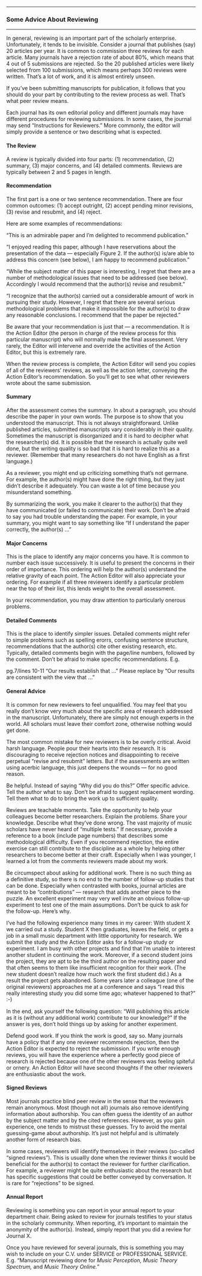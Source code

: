

------------------------------------------------------------------------

### Some Advice About Reviewing

------------------------------------------------------------------------

In general, reviewing is an important part of the scholarly
enterprise. Unfortunately, it tends to be invisible. Consider a
journal that publishes (say) 20 articles per year. It is common to
commission three reviews for each article. Many journals have a
rejection rate of about 80%, which means that 4 out of 5 submissions
are rejected. So the 20 published articles were likely selected from
100 submissions, which means perhaps 300 reviews were written.
That's a lot of work, and it is almost entirely unseen.

If you've been submitting manuscripts for publication, it follows
that you should do your part by contributing to the review process
as well. That's what peer review means.

Each journal has its own editorial policy and different journals may
have different procedures for reviewing submissions. In some cases,
the journal may send "Instructions for Reviewers." More commonly,
the editor will simply provide a sentence or two describing what is
expected.

#### The Review

A review is typically divided into four parts: (1) recommendation,
(2) summary, (3) major concerns, and (4) detailed comments. Reviews
are typically between 2 and 5 pages in length.

#### Recommendation

The first part is a one or two sentence recommendation. There are
four common outcomes: (1) accept outright, (2) accept pending minor
revisions, (3) revise and resubmit, and (4) reject.

Here are some examples of recommendations:

"This is an admirable paper and I'm delighted to recommend
publication."

"I enjoyed reading this paper, although I have reservations about
the presentation of the data --- especially Figure 2. If the
author(s) is/are able to address this concern (see below), I am
happy to recommend publication."

"While the subject matter of this paper is interesting, I regret
that there are a number of methodological issues that need to be
addressed (see below). Accordingly I would recommend that the
author(s) revise and resubmit."

"I recognize that the author(s) carried out a considerable amount
of work in pursuing their study. However, I regret that there are
several serious methodological problems that make it impossible
for the author(s) to draw any reasonable conclusions. I recommend
that the paper be rejected."

Be aware that your recommendation is just that --- a recommendation.
It is the Action Editor (the person in charge of the review process
for this particular manuscript) who will normally make the final
assessment. Very rarely, the Editor will intervene and override the
activities of the Action Editor, but this is extremely rare.

When the review process is complete, the Action Editor will send you
copies of all of the reviewers' reviews, as well as the action
letter, conveying the Action Editor's recommendation. So you'll get
to see what other reviewers wrote about the same submission.

#### Summary

After the assessment comes the summary. In about a paragraph, you
should describe the paper in your own words. The purpose is to show
that you understood the manuscript. This is not always
straightforward. Unlike published articles, submitted manuscripts
vary considerably in their quality. Sometimes the manuscript is
disorganized and it is hard to decipher what the researcher(s) did.
It is possible that the research is actually quite well done, but
the writing quality is so bad that it is hard to realize this as a
reviewer. (Remember that many researchers do not have English as a
first language.)

As a reviewer, you might end up criticizing something that's not
germane. For example, the author(s) might have done the right thing,
but they just didn't describe it adequately. You can waste a lot of
time because you misunderstand something.

By summarizing the work, you make it clearer to the author(s) that
they have communicated (or failed to communicate) their work. Don't
be afraid to say you had trouble understanding the paper. For
example, in your summary, you might want to say something like "If I
understand the paper correctly, the author(s) ..."

#### Major Concerns

This is the place to identify any major concerns you have. It is
common to number each issue successively. It is useful to present
the concerns in their order of importance. This ordering will help
the author(s) understand the relative gravity of each point. The
Action Editor will also appreciate your ordering. For example if all
three reviewers identify a particular problem near the top of their
list, this lends weight to the overall assessment.

In your recommendation, you may draw attention to particularly
onerous problems.

#### Detailed Comments

This is the place to identify simpler issues. Detailed comments
might refer to simple problems such as spelling erorrs, confusing
sentence structure, recommendations that the author(s) cite other
existing research, etc. Typically, detailed comments begin with the
page/line numbers, followed by the comment. Don't be afraid to make
specific recommendations. E.g.

pg.7/lines 10-11 "Our results establish that ..." Please
replace by "Our results are consistent with the view that ..."

#### General Advice

It is common for new reviewers to feel unqualified. You may feel
that you really don't know very much about the specific area of
research addressed in the manuscript. Unfortunately, there are
simply not enough experts in the world. All scholars must leave
their comfort zone, otherwise nothing would get done.

The most common mistake for new reviewers is to be overly critical.
Avoid harsh language. People pour their hearts into their research.
It is discouraging to receive rejection notices and disappointing to
receive perpetual "revise and resubmit" letters. But if the
assessments are written using acerbic language, this just deepens
the wounds --- for no good reason.

Be helpful. Instead of saying "Why did you do this?" Offer specific
advice. Tell the author what to say. Don't be afraid to suggest
replacement wording. Tell them what to do to bring the work up to
sufficient quality.

Reviews are teachable moments. Take the opportunity to help your
colleagues become better researchers. Explain the problems. Share
your knowledge. Describe what they've done wrong. The vast majority
of music scholars have never heard of "multiple tests." If
necessary, provide a reference to a book (include page numbers) that
describes some methodological difficulty. Even if you recommend
rejection, the entire exercise can still contribute to the
discipline as a whole by helping other researchers to become better
at their craft. Especially when I was younger, I learned a lot from
the comments reviewers made about my work.

Be circumspect about asking for additional work. There is no such
thing as a definitive study, so there is no end to the number of
follow-up studies that can be done. Especially when contrasted with
books, journal articles are meant to be "contributions" ---
research that adds another piece to the puzzle. An excellent
experiment may very well invite an obvious follow-up experiment to
test one of the main assumptions. Don't be quick to ask for the
follow-up. Here's why.

I've had the following experience many times in my career: With
student X we carried out a study. Student X then graduates, leaves
the field, or gets a job in a small music department with little
opportunity for research. We submit the study and the Action Editor
asks for a follow-up study or experiment. I am busy with other
projects and find that I'm unable to interest another student in
continuing the work. Moreover, if a second student joins the
project, they are apt to be the third author on the resulting paper
and that often seems to them like insufficient recognition for their
work. (The new student doesn't realize how much work the first
student did.) As a result the project gets abandoned. Some years
later a colleague (one of the original reviewers) approaches me at a
conference and says "I read this really interesting study you did
some time ago; whatever happened to that?" :-)

In the end, ask yourself the following question: "Will publishing
this article as it is (without any additional work) contribute to
our knowledge?" If the answer is yes, don't hold things up by asking
for another experiment.

Defend good work. If you think the work is good, say so. Many
journals have a policy that if any one reviewer recommends
rejection, then the Action Editor is expected to reject the
submission. If you write enough reviews, you will have the
experience where a perfectly good piece of research is rejected
because one of the other reviewers was feeling spiteful or ornery.
An Action Editor will have second thoughts if the other reviewers
are enthusiastic about the work.

#### Signed Reviews

Most journals practice blind peer review in the sense that the
reviewers remain anonymous. Most (though not all) journals also
remove identifying information about authorship. You can often guess
the identity of an author by the subject matter and by the cited
references. However, as you gain experience, one tends to mistrust
these guesses. Try to avoid the mental guessing-game about
authorship. It's just not helpful and is ultimately another form of
research bias.

In some cases, reviewers will identify themselves in their reviews
(so-called "signed reviews"). This is usuallly done when the
reviewer thinks it would be beneficial for the author(s) to contact
the reviewer for further clarification. For example, a reviewer
might be quite enthusiastic about the research but has specific
suggestions that could be better conveyed by conversation. It is
rare for "rejections" to be signed.

#### Annual Report

Reviewing is something you can report in your annual report to your
department chair. Being asked to review for journals testifies to
your status in the scholarly community. When reporting, it's
important to maintain the anonymity of the author(s). Instead,
simply report that you did a review for Journal X.

Once you have reviewed for several journals, this is something you
may wish to include on your C.V. under SERVICE or PROFESSIONAL
SERVICE. E.g. "Manuscript reviewing done for *Music Perception,
Music Theory Spectrum,* and *Music Theory Online."*




